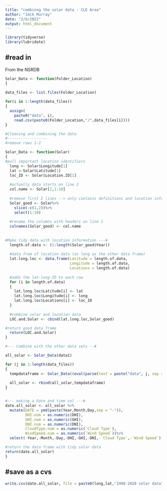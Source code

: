 ```yaml
---
title: "combinng the solar data - CLE Area"
author: "Jack Murray"
date: "2/6/2022"
output: html_document
---
```


```r
library(tidyverse)
library(lubridate)

```

#read in 
--------
From the NSRDB
```r
Solar_Data <- function(Folder_Location)
{
  
data_files <- list.files(Folder_Location) 

for(i in 1:length(data_files)) 
{                              
  assign(
    paste0("data", i),                                
    read.csv(paste0(Folder_Location,"/",data_files[i])))
}

#Cleaning and combining the data
#------------------
#remove rows 1-2

Solar_Data <- function(Solar) 
{
#pull important location identifiers
  long <- Solar$Longitude[1]
  lat <-Solar$Latitude[1]
  loc_ID <- Solar$Location.ID[1]
  
  #actually data starts on line 2
  col.name <- Solar[2,1:10]
  
  #remove first 2 lines --> only contains definitions and location information 
  Solar_good <- Solar%>%
    slice(-c(1,2))%>%
    select(1:10)
  
  #rename the columns with headers on line 2 
  colnames(Solar_good) <- col.name
  
  
#Make tidy data with location information ---#
  length.of.data <- (1:length(Solar_good$Year))
  
  #data from of location data (as long as the other data frame)
  lat.long.loc <- data.frame(Latitude = length.of.data,
                             Longitude = length.of.data,
                             Locations = length.of.data)
  
  #adds the lat-long-ID to each row
  for (i in length.of.data)
  {
    lat.long.loc$Latitude[i] <- lat
    lat.long.loc$Longitude[i] <- long
    lat.long.loc$Locations[i] <- loc_ID
  }
  
  #combine solar and location data
  LOC.and.Solar <- cbind(lat.long.loc,Solar_good)

#return good data frame
  return(LOC.and.Solar)
}

#--- Combine with the other data sets --#

all_solar <- Solar_Data(data1)

for (j in 1:length(data_files))
{
  tempdataframe <- Solar_Data((eval(parse(text = paste("data", j, sep = "")))))
  
  all_solar <- rbind(all_solar,tempdataframe)
}


#--- making a Date and time col ---#
date.all_solar <- all_solar %>% 
  mutate(DATE = ymd(paste(Year,Month,Day,sep = "-")),
         DHI.num = as.numeric(DHI),
         GHI.num = as.numeric(GHI),
         DNI.num = as.numeric(DNI),
         CloudType.num = as.numeric(`Cloud Type`),
         WindSpeed.num = as.numeric(`Wind Speed`))%>%
  select(-Year,-Month,-Day,-DHI,-GHI,-DNI,-`Cloud Type`,-`Wind Speed`)

#return the data frame with tidy solar data
return(date.all_solar)
}
```

#save as a cvs
--------------
```r
write.csv(date.all_solar, file = paste0(long,lat,"1998-2020 solar data")
```